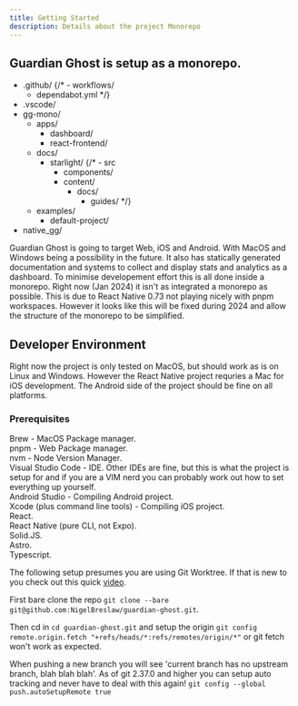 ```yaml
---
title: Getting Started
description: Details about the project Monorepo
---
```



## Guardian Ghost is setup as a monorepo.

<FileTree>

  - .github/
    {/* - workflows/
    - dependabot.yml */}
  - .vscode/
  - gg-mono/
    - apps/
      - dashboard/
      - react-frontend/
    - docs/
      - starlight/
        {/* - src
          - components/
          - content/
            - docs/
              - guides/ */}
    - examples/
      - default-project/
  - native_gg/

</FileTree>

Guardian Ghost is going to target Web, iOS and Android. With MacOS and Windows being a possibility in the future. It also has
statically generated documentation and systems to collect and display stats and analytics as a dashboard. To minimise
developement effort this is all done inside a monorepo. Right now (Jan 2024) it isn't as integrated a monorepo as possible.
This is due to React Native 0.73 not playing nicely with pnpm workspaces. However it looks like this will be fixed during
2024 and allow the structure of the monorepo to be simplified.


## Developer Environment

Right now the project is only tested on MacOS, but should work as is on Linux and Windows. However the React Native project
requries a Mac for iOS development. The Android side of the project should be fine on all platforms.

### Prerequisites

Brew - MacOS Package manager.\
pnpm - Web Package manager.\
nvm - Node Version Manager.\
Visual Studio Code - IDE. Other IDEs are fine, but this is what the project is setup for and if you are a VIM nerd you can probably work
out how to set everything up yourself.\
Android Studio - Compiling Android project.\
Xcode (plus command line tools) - Compiling iOS project.\
React.\
React Native (pure CLI, not Expo).\
Solid.JS.\
Astro.\
Typescript.


The following setup presumes you are using Git Worktree. If that is new to you check out this quick [video](https://www.youtube.com/watch?v=2uEqYw-N8uE).

First bare clone the repo `git clone --bare git@github.com:NigelBreslaw/guardian-ghost.git`.

Then cd in `cd guardian-ghost.git` and setup the origin `git config remote.origin.fetch "+refs/heads/*:refs/remotes/origin/*"` or git fetch won't work as expected.

When pushing a new branch you will see 'current branch has no upstream branch, blah blah blah'. As of git 2.37.0 and higher you can setup auto tracking and never have to deal with this again! `git config --global push.autoSetupRemote true`




